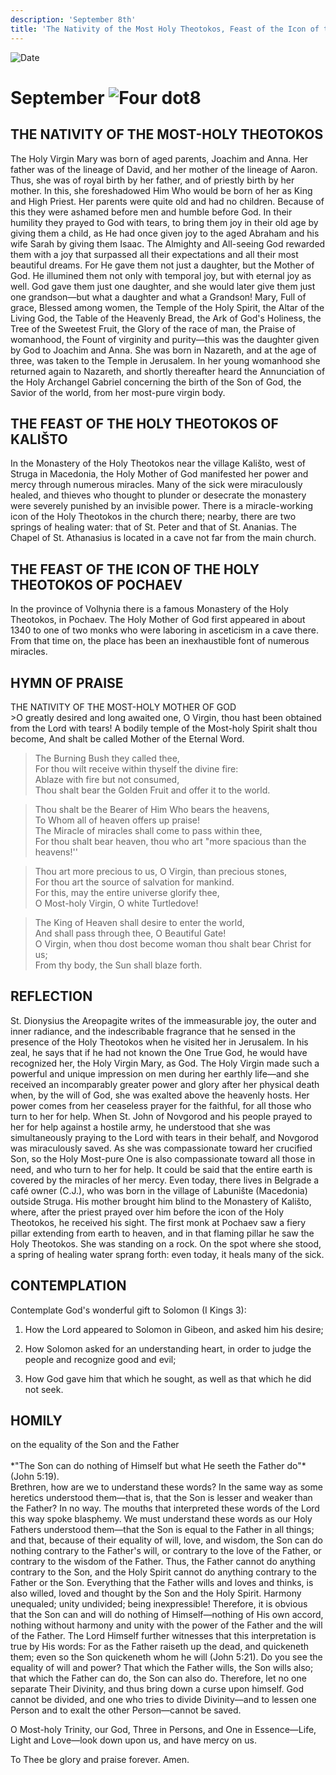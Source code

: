 ```yaml
---
description: 'September 8th'
title: 'The Nativity of the Most Holy Theotokos, Feast of the Icon of the Theotokos of Kalisto, Feast of the Icon of the Theotokos of Pochaev'
---
```


<CustomPaginator />
<RunningHead />

<Image src="/title-imprint.png" height={68} width={50} alt="Date" className="title-imprint"/>

# <div id="date">September <Image className="four-dot" src="/four-dot.png" height={15} width={15} alt="Four dot" />8</div>

## THE NATIVITY OF THE MOST-HOLY THEOTOKOS

The Holy Virgin Mary was born of aged parents, Joachim and Anna. Her father was of the lineage of David, and her mother of the lineage of Aaron. Thus, she was of royal birth by her father, and of priestly birth by her mother. In this, she foreshadowed Him Who would be born of her as King and High Priest. Her parents were quite old and had no children. Because of this they were ashamed before men and humble before God. In their humility they prayed to God with tears, to bring them joy in their old age by giving them a child, as He had once given joy to the aged Abraham and his wife Sarah by giving them Isaac. The Almighty and All-seeing God rewarded them with a joy that surpassed all their expectations and all their most beautiful dreams. For He gave them not just a daughter, but the Mother of God. He illumined them not only with temporal joy, but with eternal joy as well. God gave them just one daughter, and she would later give them just one grandson—but what a daughter and what a Grandson! Mary, Full of grace, Blessed among women, the Temple of the Holy Spirit, the Altar of the Living God, the Table of the Heavenly Bread, the Ark of God's Holiness, the Tree of the Sweetest Fruit, the Glory of the race of man, the Praise of womanhood, the Fount of virginity and purity—this was the daughter given by God to Joachim and Anna. She was born in Nazareth, and at the age of three, was taken to the Temple in Jerusalem. In her young womanhood she returned again to Nazareth, and shortly thereafter heard the Annunciation of the Holy Archangel Gabriel concerning the birth of the Son of God, the Savior of the world, from her most-pure virgin body.

## THE FEAST OF THE HOLY THEOTOKOS OF KALIŠTO

In the Monastery of the Holy Theotokos near the village Kališto, west of Struga in Macedonia, the Holy Mother of God manifested her power and mercy through numerous miracles. Many of the sick were miraculously healed, and thieves who thought to plunder or desecrate the monastery were severely punished by an invisible power. There is a miracle-working icon of the Holy Theotokos in the church there; nearby, there are two springs of healing water: that of St. Peter and that of St. Ananias. The Chapel of St. Athanasius is located in a cave not far from the main church.

## THE FEAST OF THE ICON OF THE HOLY THEOTOKOS OF POCHAEV

In the province of Volhynia there is a famous Monastery of the Holy Theotokos, in Pochaev. The Holy Mother of God first appeared in about 1340 to one of two monks who were laboring in asceticism in a cave there. From that time on, the place has been an inexhaustible font of numerous miracles.


## HYMN OF PRAISE
<div style={{textAlign:'center', color:'crimson', fontWeight:'bold'}}>
THE NATIVITY OF THE MOST-HOLY MOTHER OF GOD
</div>
>O greatly desired and long awaited one,  
O Virgin, thou hast been obtained from the Lord with tears!  
A bodily temple of the Most-holy Spirit shalt thou become,  
And shalt be called Mother of the Eternal Word.  

>The Burning Bush they called thee,  
For thou wilt receive within thyself the divine fire:  
Ablaze with fire but not consumed,  
Thou shalt bear the Golden Fruit and offer it to the world.  

>Thou shalt be the Bearer of Him Who bears the heavens,  
To Whom all of heaven offers up praise!  
The Miracle of miracles shall come to pass within thee,  
For thou shalt bear heaven, thou who art "more spacious than the heavens!''  

>Thou art more precious to us, O Virgin, than precious stones,  
For thou art the source of salvation for mankind.  
For this, may the entire universe glorify thee,  
O Most-holy Virgin, O white Turtledove!  

>The King of Heaven shall desire to enter the world,  
And shall pass through thee, O Beautiful Gate!  
O Virgin, when thou dost become woman thou shalt bear Christ for us;  
From thy body, the Sun shall blaze forth.  


## REFLECTION

St. Dionysius the Areopagite writes of the immeasurable joy, the outer and inner radiance, and the indescribable fragrance that he sensed in the presence of the Holy Theotokos when he visited her in Jerusalem. In his zeal, he says that if he had not known the One True God, he would have recognized her, the Holy Virgin Mary, as God. The Holy Virgin made such a powerful and unique impression on men during her earthly life—and she received an incomparably greater power and glory after her physical death when, by the will of God, she was exalted above the heavenly hosts. Her power comes from her ceaseless prayer for the faithful, for all those who turn to her for help. When St. John of Novgorod and his people prayed to her for help against a hostile army, he understood that she was simultaneously praying to the Lord with tears in their behalf, and Novgorod was miraculously saved. As she was compassionate toward her crucified Son, so the Holy Most-pure One is also compassionate toward all those in need, and who turn to her for help. It could be said that the entire earth is covered by the miracles of her mercy. Even today, there lives in Belgrade a café owner (C.J.), who was born in the village of Labunište (Macedonia) outside Struga. His mother brought him blind to the Monastery of Kališto, where, after the priest prayed over him before the icon of the Holy Theotokos, he received his sight. The first monk at Pochaev saw a fiery pillar extending from earth to heaven, and in that flaming pillar he saw the Holy Theotokos. She was standing on a rock. On the spot where she stood, a spring of healing water sprang forth: even today, it heals many of the sick.


## CONTEMPLATION

Contemplate God's wonderful gift to Solomon (I Kings 3):

1. How the Lord appeared to Solomon in Gibeon, and asked him his desire;

2. How Solomon asked for an understanding heart, in order to judge the people and recognize good and evil;

3. How God gave him that which he sought, as well as that which he did not seek.


## HOMILY
<div style={{textAlign:'center', color:'crimson', fontWeight:'bold'}}>
on the equality of the Son and the Father
</div>
<br />
<div style={{textAlign:'right'}}>
*"The Son can do nothing of Himself but what He seeth the Father do"* (John 5:19).
</div>
Brethren, how are we to understand these words? In the same way as some heretics understood them—that is, that the Son is lesser and weaker than the Father? In no way. The mouths that interpreted these words of the Lord this way spoke blasphemy. We must understand these words as our Holy Fathers understood them—that the Son is equal to the Father in all things; and that, because of their equality of will, love, and wisdom, the Son can do nothing contrary to the Father's will, or contrary to the love of the Father, or contrary to the wisdom of the Father. Thus, the Father cannot do anything contrary to the Son, and the Holy Spirit cannot do anything contrary to the Father or the Son. Everything that the Father wills and loves and thinks, is also willed, loved and thought by the Son and the Holy Spirit. Harmony unequaled; unity undivided; being inexpressible! Therefore, it is obvious that the Son can and will do nothing of Himself—nothing of His own accord, nothing without harmony and unity with the power of the Father and the will of the Father. The Lord Himself further witnesses that this interpretation is true by His words: For as the Father raiseth up the dead, and quickeneth them; even so the Son quickeneth whom he will (John 5:21). Do you see the equality of will and power? That which the Father wills, the Son wills also; that which the Father can do, the Son can also do. Therefore, let no one separate Their Divinity, and thus bring down a curse upon himself. God cannot be divided, and one who tries to divide Divinity—and to lessen one Person and to exalt the other Person—cannot be saved.

O Most-holy Trinity, our God, Three in Persons, and One in Essence—Life, Light and Love—look down upon us, and have mercy on us.

To Thee be glory and praise forever. Amen.